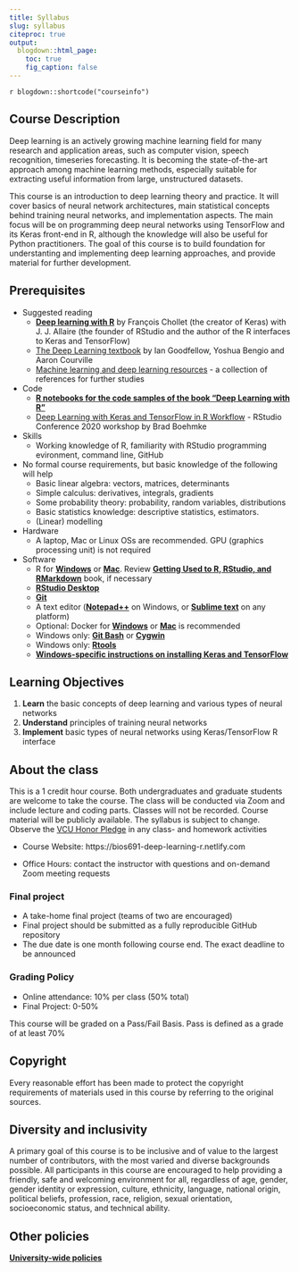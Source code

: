 ```yaml
---
title: Syllabus
slug: syllabus
citeproc: true
output:
  blogdown::html_page:
    toc: true
    fig_caption: false
---
```


`r blogdown::shortcode("courseinfo")`

## Course Description

Deep learning is an actively growing machine learning field for many research and application areas, such as computer vision, speech recognition, timeseries forecasting. It is becoming the state-of-the-art approach among machine learning methods, especially suitable for extracting useful information from large, unstructured datasets.

This course is an introduction to deep learning theory and practice. It will cover basics of neural network architectures, main statistical concepts behind training neural networks, and implementation aspects. The main focus will be on programming deep neural networks using TensorFlow and its Keras front-end in R, although the knowledge will also be useful for Python practitioners. The goal of this course is to build foundation for understanting and implementing deep learning approaches, and provide material for further development.

## Prerequisites

- Suggested reading
    - [**Deep learning with R**](https://www.manning.com/books/deep-learning-with-r) by François Chollet (the creator of Keras) with J. J. Allaire (the founder of RStudio and the author of the R interfaces to Keras and TensorFlow)
    - [The Deep Learning textbook](https://www.deeplearningbook.org/) by Ian Goodfellow, Yoshua Bengio and Aaron Courville
    - [Machine learning and deep learning resources](https://github.com/mdozmorov/MachineLearning_notes) - a collection of references for further studies
- Code
    - [**R notebooks for the code samples of the book "Deep Learning with R"**](https://github.com/jjallaire/deep-learning-with-r-notebooks)
    - [Deep Learning with Keras and TensorFlow in R Workflow](https://github.com/rstudio-conf-2020/dl-keras-tf) - RStudio Conference 2020 workshop by Brad Boehmke
- Skills
    - Working knowledge of R, familiarity with RStudio programming evironment, command line, GitHub
- No formal course requirements, but basic knowledge of the following will help
    - Basic linear algebra: vectors, matrices, determinants
    - Simple calculus: derivatives, integrals, gradients
    - Some probability theory: probability, random variables, distributions
    - Basic statistics knowledge: descriptive statistics, estimators.
    - (Linear) modelling
- Hardware
    - A laptop, Mac or Linux OSs are recommended. GPU (graphics processing unit) is not required
- Software
    - R for [**Windows**](http://cran.r-project.org/bin/windows/base/) or [**Mac**](http://cran.r-project.org/bin/macosx/). Review [**Getting Used to R, RStudio, and RMarkdown**](https://ismayc.github.io/rbasics-book/) book, if necessary
    - [**RStudio Desktop**](https://www.rstudio.com/products/rstudio/download/)
    - [**Git**](https://git-scm.com/downloads)
    - A text editor ([**Notepad++**](https://notepad-plus-plus.org/) on Windows, or [**Sublime text**](https://www.sublimetext.com/) on any platform)
    - Optional: Docker for [**Windows**](https://hub.docker.com/editions/community/docker-ce-desktop-windows/) or [**Mac**](https://hub.docker.com/editions/community/docker-ce-desktop-mac/) is recommended
    - Windows only: [**Git Bash**](https://git-for-windows.github.io/) or [**Cygwin**](http://www.cygwin.com/)
    - Windows only: [**Rtools**](https://cran.r-project.org/bin/windows/Rtools/)
    - [**Windows-specific instructions on installing Keras and TensorFlow**](tensorflow.html)

## Learning Objectives

1.  **Learn** the basic concepts of deep learning and various types of neural networks
2.  **Understand** principles of training neural networks 
3.  **Implement** basic types of neural networks using Keras/TensorFlow R interface

## About the class

This is a 1 credit hour course. Both undergraduates and graduate students are welcome to take the course. The class will be conducted via Zoom and include lecture and coding parts. Classes will not be recorded. Course material will be publicly available. The syllabus is subject to change. Observe the [VCU Honor Pledge](https://students.vcu.edu/studentconduct/vcu-honor-system/academic-misconduct-/honor-pledge/) in any class- and homework activities

- Course Website:  https://bios691-deep-learning-r.netlify.com

- Office Hours: contact the instructor with questions and on-demand Zoom meeting requests

### Final project

- A take-home final project (teams of two are encouraged)
- Final project should be submitted as a fully reproducible GitHub repository
- The due date is one month following course end. The exact deadline to be announced

### Grading Policy

- Online attendance: 10% per class (50% total)
- Final Project: 0-50% 

This course will be graded on a Pass/Fail Basis. Pass is defined as a grade of at least 70%

## Copyright

Every reasonable effort has been made to protect the copyright requirements of materials used in this course by referring to the original sources. 

## Diversity and inclusivity

A primary goal of this course is to be inclusive and of value to the largest number of contributors, with the most varied and diverse backgrounds possible. All participants in this course are encouraged to help providing a friendly, safe and welcoming environment for all, regardless of age, gender, gender identity or expression, culture, ethnicity, language, national origin, political beliefs, profession, race, religion, sexual orientation, socioeconomic status, and technical ability.

## Other policies

[**University-wide policies**](http://www.provost.vcu.edu/academic-affairs/operations/syllabus-statements/)

<!--
### Late Policy

Students get 1 free assignment to submit late without penalties. Please email us through Sakai that you need more time. If you need accomodation, please email us so we can figure out a way to help you.

Graduate Studies in the OHSU School of Medicine is committed to providing grades to students in a timely manner. Course instructors will provide students with information in writing at the beginning of each
course that describes the grading policies and procedures including but not limited to evaluation criteria, expected time needed to grade individual student examinations and type of feedback they will provide.

Class grades are due to the Registrar by the Friday following the week of finals. However, on those occasions when a grade has not been submitted by the deadline, the following procedure shall be followed:

1)  The Department/Program Coordinator will immediately contact the Instructor requesting the missing grade, with a copy to the Program Director and Registrar.

2)  If the grade is still overdue by the end of next week, the Department/Program Coordinator will email the Department Chair directly, with a copy to the Instructor and Program Director requesting resolution of the missing grade.

3)  If, after an additional week the grade is still outstanding, the student or Department/Program Coordinator may petition the Office of Graduate students for final resolution.

1.  *For courses that are run by a specific department.*

2.  *For the conjoined courses (course number is preceded by CON\_ that
    are run by Graduate Studies.*

-->